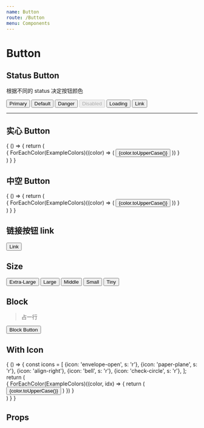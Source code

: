 ```yaml
---
name: Button
route: /Button
menu: Components
---
```



# Button

## Status Button

根据不同的 status 决定按钮颜色

<Playground>
  <Button
    status="primary"
    className="mr10">
    Primary
  </Button>
  <Button
    color="default"
    className="mr10">
    Default
  </Button>
  <Button
    color="danger"
    className="mr10">
    Danger
  </Button>
  <Button
    disabled
    status="warn"
    className="mr10">
    Disabled
  </Button>
  <Button
    loading
    color="green"
    className="mr10">
    Loading
  </Button>
  <Button
    status="link"
    className="mr10">
    Link
  </Button>
</Playground>

-----------

## 实心 Button

<Playground>
  {
    () => {
      return (
        <div>
          {
            ForEachColor(ExampleColors)((color) => (
              <Button key={color}
                color={color}
                className="mr10 mb10">
                {color.toUpperCase()}
              </Button>
            ))
          }
        </div>
      )
    }
  }
</Playground>

## 中空 Button

<Playground>
  {
    () => {
      return (
        <div>
          {
            ForEachColor(ExampleColors)((color) => (
              <Button key={color}
                color={color}
                hola
                className="mr10 mb10">
                {color.toUpperCase()}
              </Button>
            ))
          }
        </div>
      )
    }
  }
</Playground>

## 链接按钮 link

<Playground>
  <Button
    status="link"
    className="mr10">
    Link
  </Button>
</Playground>

## Size

<Playground>
  <Button
    size="xl"
    className="mr10">
    Extra-Large
  </Button>
  <Button
    size="lg"
    color="green"
    className="mr10">
    Large
  </Button>
  <Button
    size="md"
    color="orange"
    className="mr10">
    Middle
  </Button>
  <Button
    size="sm"
    color="red"
    className="mr10">
    Small
  </Button>
  <Button
    size="tiny"
    color="default"
    className="mr10">
    Tiny
  </Button>
</Playground>

## Block

> 占一行

<Playground>
  <Button block>Block Button</Button>
</Playground>

## With Icon

<Playground>
  {
    () => {
      const icons = [
        {icon: 'envelope-open', s: 'r'},
        {icon: 'paper-plane', s: 'r'},
        {icon: 'align-right'},
        {icon: 'bell', s: 'r'},
        {icon: 'check-circle', s: 'r'},
      ];
      return (
        <div>
          {
            ForEachColor(ExampleColors)((color, idx) => {
              return (
                <Button key={color}
                  color={color}
                  hola
                  icon={icons[idx].icon}
                  s={icons[idx].s}
                  className="mr10 mb10">
                  {color.toUpperCase()}
                </Button>
              )
            })
          }
        </div>
      )
    }
  }
</Playground>

## Props

<Props of={Button} />
